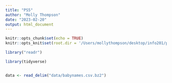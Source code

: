 ```yaml
---
title: "PS5"
author: "Molly Thompson"
date: "2023-02-20"
output: html_document
---
```


```r
knitr::opts_chunk$set(echo = TRUE)
knitr::opts_knit$set(root.dir = '/Users/mollythompson/desktop/info201/problemsets/PS5')
```

```r
library("readr")
```

```r
library(tidyverse)


data <- read_delim("data/babynames.csv.bz2")
```

